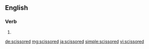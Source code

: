 ==English==

===Verb===
{{head|en}}

# {{en-past of|scissor}}

[[de:scissored]]
[[mg:scissored]]
[[ja:scissored]]
[[simple:scissored]]
[[vi:scissored]]